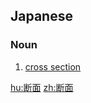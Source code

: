 ==Japanese==
{{ja-kanjitab|だん|めん|yomi=o}}

===Noun===
{{ja-noun|だんめん|kyu=斷面}}

# [[cross section]]

[[hu:断面]]
[[zh:断面]]